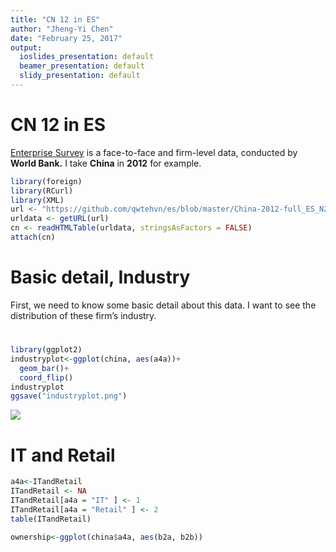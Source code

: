 ---
title: "CN 12 in ES"
author: "Jheng-Yi Chen"
date: "February 25, 2017"
output:
  ioslides_presentation: default
  beamer_presentation: default
  slidy_presentation: default
---

# CN 12 in ES

[Enterprise Survey](https://www.enterprisesurveys.org/) is a face-to-face and firm-level data, conducted by __World Bank.__
I take __China__ in __2012__ for example.

```{r}
library(foreign)
library(RCurl)
library(XML)
url <- "https://github.com/qwtehvn/es/blob/master/China-2012-full_ES_N2700_data.dta"
urldata <- getURL(url)
cn <- readHTMLTable(urldata, stringsAsFactors = FALSE)
attach(cn)
```

# Basic detail, Industry 

First, we need to know some basic detail about this data. I want to see the distribution of these firm's industry.

#
```{r, echo=TRUE}
library(ggplot2)
industryplot<-ggplot(china, aes(a4a))+
  geom_bar()+
  coord_flip()
industryplot
ggsave("industryplot.png")
```

![](industryplot.png)

# IT and Retail

```{r}
a4a<-ITandRetail
ITandRetail <- NA
ITandRetail[a4a = "IT" ] <- 1
ITandRetail[a4a = "Retail" ] <- 2
table(ITandRetail)

ownership<-ggplot(china$a4a, aes(b2a, b2b))
```



